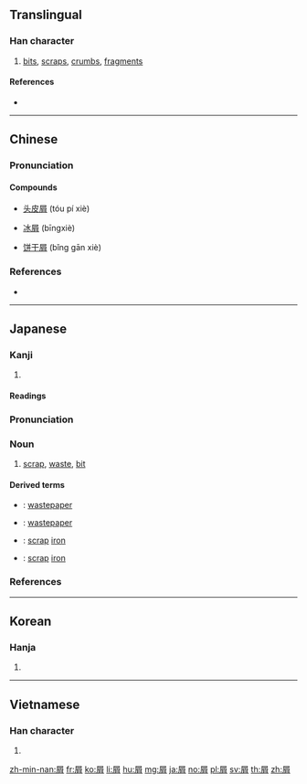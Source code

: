 ==Translingual==

===Han character===
{{Han char|rn=44|rad=尸|as=07|sn=10|four=77227|canj=SFB|ids=⿸尸肖}}

# [[bit]]s, [[scrap]]s, [[crumb]]s, [[fragment]]s

====References====
* {{Han ref|kx=0302.040|dkj=07709|dj=0599.170|hdz=20975.050|uh=5C51|ud=23633|bh=AE68|bd=44648}}

----

==Chinese==
{{zh-forms}}

===Pronunciation===
{{zh-pron
|m=xiè
|c=sit3
|mn=sap
|mc=y
|oc=y
|ma=
|cat=n
}}

====Compounds====
* [[头皮屑]] (tóu pí xiè)

* [[冰屑]] (bīngxiè)

* [[饼干屑]] (bǐng gān xiè)

===References===
*{{thcwdq|屑}}
----

==Japanese==

===Kanji===
{{ja-kanji|grade=|rs=尸07}}

# {{defn|lang=ja|sort=尸07}}

====Readings====
{{ja-readings|goon=[[せち]] (sechi)|kanon=[[せつ]] (setsu)|kun=[[くず]] (kuzu), [[いさぎよい]] (isagiyoi)}}

{{wikipedia|lang=ja}}
{{ja-kanjitab|くず|yomi=k}}

===Pronunciation===
{{ja-pron|yomi=k|くず|acc=1|acc_ref=DJR}}

===Noun===
{{ja-noun|くず|hhira=くづ}}

# [[scrap]], [[waste]], [[bit]]

====Derived terms====
{{der-top}}
* {{ja-r|紙屑|かみくず}}: [[wastepaper]]
* {{ja-r|屑紙|くずかみ}}: [[wastepaper]]
* {{ja-r|屑鉄|くずてつ}}: [[scrap]] [[iron]]
* {{ja-r|鉄屑|てつくず}}: [[scrap]] [[iron]]
{{der-bottom}}

===References===
<references/>

----

==Korean==

===Hanja===
{{ko-hanja|hangeul=설|rv=seol|mr=sŏl|y=sel}}

# {{defn|lang=ko|sort=尸07}}

----

==Vietnamese==

===Han character===
{{vi-hantu|[[tiết]]|rs=尸07}}

# {{defn|lang=vi|sort=尸07}}

[[zh-min-nan:屑]]
[[fr:屑]]
[[ko:屑]]
[[li:屑]]
[[hu:屑]]
[[mg:屑]]
[[ja:屑]]
[[no:屑]]
[[pl:屑]]
[[sv:屑]]
[[th:屑]]
[[zh:屑]]